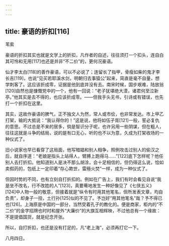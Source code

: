```yaml
---
---
---
```

title: 豪语的折扣[116]
---




苇索

豪语的折扣其实也就是文学上的折扣，凡作者的自述，往往须打一个扣头，连自白其可怜和无用[117]也还是并非“不二价”的，更何况豪语。

仙才李太白[118]的善作豪语，可以不必说了；连留长了指甲，骨瘦如柴的鬼才李长吉[119]，也说“见买若耶溪水剑，明朝归去事猿公”起来，简直是毫不自量，想学刺客了。这应该折成零，证据是他到底并没有去。南宋时候，国步艰难，陆放翁[120]自然也是慷慨党中的一个，他有一回说：“老子犹堪绝大漠，诸君何至泣新亭。”他其实是去不得的，也应该折成零。——但我手头无书，引诗或有错误，也先打一个折扣在这里。

其实，这故作豪语的脾气，正不独文人为然，常人或市侩，也非常发达。市上甲乙打架，输的大抵说：“我认得你的！”这是说，他将如伍子胥[121]一般，誓必复仇的意思。不过总是不来的居多，倘是智识分子呢，也许另用一些阴谋，但在粗人，往往这就是斗争的结局，说的是有口无心，听的也不以为意，久成为打架收场的一种仪式了。

旧小说家也早已看穿了这局面，他写暗娼和别人相争，照例攻击过别人的偷汉之后，就自序道：“老娘是指头上站得人，臂膊上跑得马……”[122]底下怎样呢？他任别人去打折扣。他知道别人是决不那么胡涂，会十足相信的，但仍得这么说，恰如卖假药的，包纸上一定印着“存心欺世，雷殛火焚”一样，成为一种仪式了。

但因时势的不同，也有立刻自打折扣的。例如在广告上，我们有时会看见自说“我是坐不改名，行不改姓的人”[123]，真要蓦地发生一种好像见了《七侠五义》[124]中人物一般的敬意，但接着就是“纵令有时用其他笔名，但所发表文章，均自负责”，却身子一扭，土行孙[125]似的不见了。予岂好“用其他笔名”哉？予不得已也[126]。上海原是中国的一部分，当然受着孔子的教化的。便是商家，柜内的“不二价”的金字招牌也时时和屋外“大廉价”的大旗互相辉映，不过他总有一个缘故：不是提倡国货，就是纪念开张。

所以，自打折扣，也还是没有打足的，凡“老上海”，必须再打它一下。

八月四日。